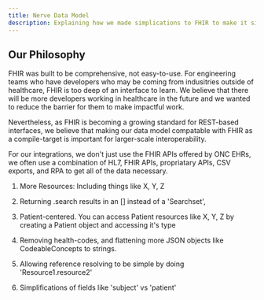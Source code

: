 ```yaml
---
title: Nerve Data Model
description: Explaining how we made simplications to FHIR to make it simpler for developers
---
```



## Our Philosophy

FHIR was built to be comprehensive, not easy-to-use. For engineering teams who have developers who may be coming from indusitries outside of healthcare, FHIR is too deep of an interface to learn. We believe that there will be more developers working in healthcare in the future and we wanted to reduce the barrier for them to make impactful work.

Nevertheless, as FHIR is becoming a growing standard for REST-based interfaces, we believe that making our data model compatable with FHIR as a compile-target is important for larger-scale interoperability. 


<Callout>
For our integrations, we don't just use the FHIR APIs offered by ONC EHRs, we often use a combination of HL7, FHIR APIs, propriatary APIs, CSV exports, and RPA to get all of the data necessary. 
</Callout>


1. More Resources: Including things like X, Y, Z 

2. Returning .search results in an [] instead of a 'Searchset',

3. Patient-centered. You can access Patient resources like X, Y, Z by creating a Patient object and accessing it's type

4. Removing health-codes, and flattening more JSON objects like CodeableConcepts to strings.

5. Allowing reference resolving to be simple by doing 'Resource1.resource2'

6. Simplifications of fields like 'subject' vs 'patient'


